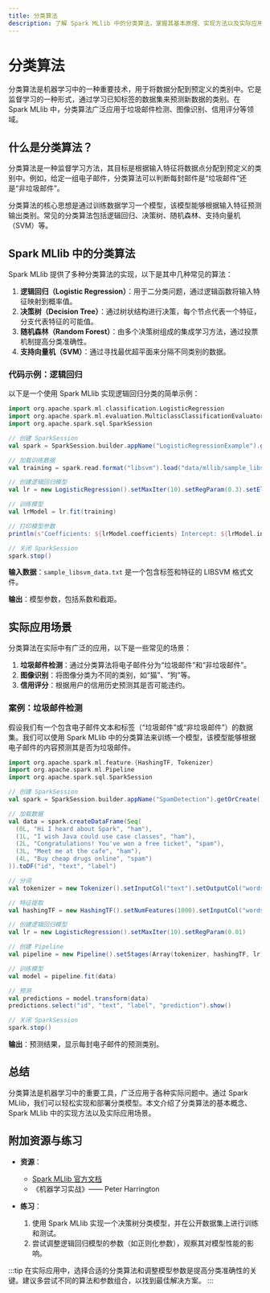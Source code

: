 ```yaml
---
title: 分类算法
description: 了解 Spark MLlib 中的分类算法，掌握其基本原理、实现方法以及实际应用场景。
---
```


# 分类算法

分类算法是机器学习中的一种重要技术，用于将数据分配到预定义的类别中。它是监督学习的一种形式，通过学习已知标签的数据集来预测新数据的类别。在 Spark MLlib 中，分类算法广泛应用于垃圾邮件检测、图像识别、信用评分等领域。

## 什么是分类算法？

分类算法是一种监督学习方法，其目标是根据输入特征将数据点分配到预定义的类别中。例如，给定一组电子邮件，分类算法可以判断每封邮件是“垃圾邮件”还是“非垃圾邮件”。

分类算法的核心思想是通过训练数据学习一个模型，该模型能够根据输入特征预测输出类别。常见的分类算法包括逻辑回归、决策树、随机森林、支持向量机（SVM）等。

## Spark MLlib 中的分类算法

Spark MLlib 提供了多种分类算法的实现，以下是其中几种常见的算法：

1. **逻辑回归（Logistic Regression）**：用于二分类问题，通过逻辑函数将输入特征映射到概率值。
2. **决策树（Decision Tree）**：通过树状结构进行决策，每个节点代表一个特征，分支代表特征的可能值。
3. **随机森林（Random Forest）**：由多个决策树组成的集成学习方法，通过投票机制提高分类准确性。
4. **支持向量机（SVM）**：通过寻找最优超平面来分隔不同类别的数据。

### 代码示例：逻辑回归

以下是一个使用 Spark MLlib 实现逻辑回归分类的简单示例：

```scala
import org.apache.spark.ml.classification.LogisticRegression
import org.apache.spark.ml.evaluation.MulticlassClassificationEvaluator
import org.apache.spark.sql.SparkSession

// 创建 SparkSession
val spark = SparkSession.builder.appName("LogisticRegressionExample").getOrCreate()

// 加载训练数据
val training = spark.read.format("libsvm").load("data/mllib/sample_libsvm_data.txt")

// 创建逻辑回归模型
val lr = new LogisticRegression().setMaxIter(10).setRegParam(0.3).setElasticNetParam(0.8)

// 训练模型
val lrModel = lr.fit(training)

// 打印模型参数
println(s"Coefficients: ${lrModel.coefficients} Intercept: ${lrModel.intercept}")

// 关闭 SparkSession
spark.stop()
```

**输入数据**：`sample_libsvm_data.txt` 是一个包含标签和特征的 LIBSVM 格式文件。

**输出**：模型参数，包括系数和截距。

## 实际应用场景

分类算法在实际中有广泛的应用，以下是一些常见的场景：

1. **垃圾邮件检测**：通过分类算法将电子邮件分为“垃圾邮件”和“非垃圾邮件”。
2. **图像识别**：将图像分类为不同的类别，如“猫”、“狗”等。
3. **信用评分**：根据用户的信用历史预测其是否可能违约。

### 案例：垃圾邮件检测

假设我们有一个包含电子邮件文本和标签（“垃圾邮件”或“非垃圾邮件”）的数据集。我们可以使用 Spark MLlib 中的分类算法来训练一个模型，该模型能够根据电子邮件的内容预测其是否为垃圾邮件。

```scala
import org.apache.spark.ml.feature.{HashingTF, Tokenizer}
import org.apache.spark.ml.Pipeline
import org.apache.spark.sql.SparkSession

// 创建 SparkSession
val spark = SparkSession.builder.appName("SpamDetection").getOrCreate()

// 加载数据
val data = spark.createDataFrame(Seq(
  (0L, "Hi I heard about Spark", "ham"),
  (1L, "I wish Java could use case classes", "ham"),
  (2L, "Congratulations! You've won a free ticket", "spam"),
  (3L, "Meet me at the cafe", "ham"),
  (4L, "Buy cheap drugs online", "spam")
)).toDF("id", "text", "label")

// 分词
val tokenizer = new Tokenizer().setInputCol("text").setOutputCol("words")

// 特征提取
val hashingTF = new HashingTF().setNumFeatures(1000).setInputCol("words").setOutputCol("features")

// 创建逻辑回归模型
val lr = new LogisticRegression().setMaxIter(10).setRegParam(0.01)

// 创建 Pipeline
val pipeline = new Pipeline().setStages(Array(tokenizer, hashingTF, lr))

// 训练模型
val model = pipeline.fit(data)

// 预测
val predictions = model.transform(data)
predictions.select("id", "text", "label", "prediction").show()

// 关闭 SparkSession
spark.stop()
```

**输出**：预测结果，显示每封电子邮件的预测类别。

## 总结

分类算法是机器学习中的重要工具，广泛应用于各种实际问题中。通过 Spark MLlib，我们可以轻松实现和部署分类模型。本文介绍了分类算法的基本概念、Spark MLlib 中的实现方法以及实际应用场景。

## 附加资源与练习

- **资源**：
  - [Spark MLlib 官方文档](https://spark.apache.org/docs/latest/ml-guide.html)
  - 《机器学习实战》—— Peter Harrington

- **练习**：
  1. 使用 Spark MLlib 实现一个决策树分类模型，并在公开数据集上进行训练和测试。
  2. 尝试调整逻辑回归模型的参数（如正则化参数），观察其对模型性能的影响。

:::tip
在实际应用中，选择合适的分类算法和调整模型参数是提高分类准确性的关键。建议多尝试不同的算法和参数组合，以找到最佳解决方案。
:::
